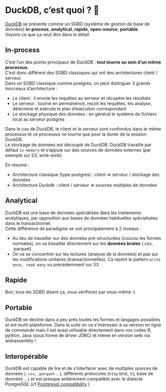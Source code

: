 # DuckDB, c'est quoi ? 🦆

[DuckDB](https://duckdb.org/) se présente comme un SGBD (système de gestion de base de données) **in-process**, **analytical**, **rapide**, **open-source**, **portable**.  
Voyons ce que ça veut dire dans le détail

## In-process  

C'est l'un des points principaux de DuckDB : **tout tourne au sein d'un même processus**.  
C'est donc différent des SGBD classiques qui ont des architectures client / serveur.  
Dans un SGBD classique comme postgres, on peut distinguer 3 grands morceaux d'architecture :  

* Le client : il envoie les requêtes au serveur et récupère les résultats  
* Le serveur : tourne en permanence, reçoit les requêtes, les analyse, détermine et exécute le plan d'exécution correspondant  
* Le stockage physique des données : en général le système de fichiers local au serveur postgres  

Dans le cas de DuckDB, le client et le serveur sont confondus dans le même processus et ce processus ne tourne que pour la durée de la session DuckDB.  
Le stockage de données est découplé de DuckDB. DuckDB travaille par défaut `in-memory` et s'appuie sur des sources de données externes (par exemple sur S3, wink-wink) 

En résumé :  

* Architecture classique (type postgres) : client => serveur / stockage des données  
* Architecture Duckdb : client / serveur => sources multiples de données

## Analytical

DuckDB est une base de données spécialisée dans les traitements analytiques, par opposition aux bases de données habituelles spécialisées dans le transactionnel.  
Cette différence de paradigme se voit principalement à 2 niveaux :  

* Au lieu de travailler sur des données pré-structurées (coucou les formes normales), on va travailler directement sur les **données brutes** (.csv, .parquet)
* On va se concentrer sur les lectures (analyse de la données) et pas sur les modifications unitaires (transactionnelles). Ca rejoint le pattern `write once, read many` vu précédemment sur S3

## Rapide  

Bon, tous les SGBD disent ça, vous vérifierez par vous-même :) 

## Portable

DuckDB se décline dans à peu près toutes les formes et langages possibles et est multi-plateforme. Dans la suite on va s'intéresser à sa version en ligne de commande mais il est aussi utilisable directement dans vos codes R, python, Java (sous forme de driver JDBC) et même en version web via webassembly !  

## Interopérable  

DuckDB est capable de lire et de s'interfacer avec de multiples sources de données (`.csv`, `.parquet` ...), différents protocoles (`http` brut, `S3`, base de données ...) et est presque entièrement compatible avec le dialecte PostgreSQL (cf [Postgresql compatibility](https://duckdb.org/docs/stable/sql/dialect/postgresql_compatibility.html) )  